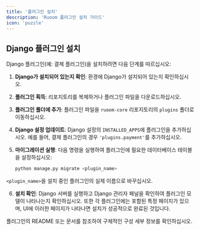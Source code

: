 ```yaml
---
title: '플러그인 설치'
description: 'Ruoom 플러그인 설치 가이드'
icon: 'puzzle'
---
```


## Django 플러그인 설치

Django 플러그인(예: 결제 플러그인)을 설치하려면 다음 단계를 따르십시오:

1. **Django가 설치되어 있는지 확인**: 환경에 Django가 설치되어 있는지 확인하십시오.

2. **플러그인 획득**: 리포지토리를 복제하거나 플러그인 파일을 다운로드하십시오.

3. **플러그인 폴더에 추가**: 플러그인 파일을 `ruoom-core` 리포지토리의 `plugins` 폴더로 이동하십시오.

4. **Django 설정 업데이트**: Django 설정의 `INSTALLED_APPS`에 플러그인을 추가하십시오. 예를 들어, 결제 플러그인의 경우 `'plugins.payment'`를 추가하십시오.

5. **마이그레이션 실행**: 다음 명령을 실행하여 플러그인에 필요한 데이터베이스 테이블을 설정하십시오:

   ```bash
   python manage.py migrate <plugin_name>
   ```

`<plugin_name>`을 설치 중인 플러그인의 실제 이름으로 바꾸십시오.

6. **설치 확인**: Django 서버를 실행하고 Django 관리자 패널을 확인하여 플러그인 모델이 나타나는지 확인하십시오. 또한 각 플러그인에는 포함된 특정 페이지가 있으며, UI에 이러한 페이지가 나타나면 설치가 성공적으로 완료된 것입니다.

플러그인의 README 또는 문서를 참조하여 구체적인 구성 세부 정보를 확인하십시오.
